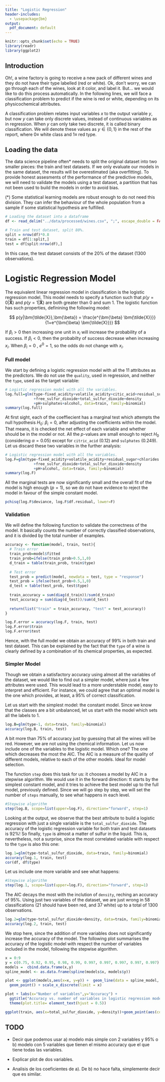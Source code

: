 ```yaml
---
title: "Logistic Regression"
header-includes:
  - \usepackage{bm}
output:
  pdf_document: default
---
```


```r
knitr::opts_chunk$set(echo = TRUE)
library(readr)
library(ggplot2)
```

## Introduction

Oh!, a wine factory is going to receive a new pack of different wines and they do not have their type labelled (red or white). Ok, don't worry, we can go through each of the wines, look at it color, and label it. But... we would like to do this process automatically.  In the following lines, we will face a classification problem to predict if the wine is red or white, depending on its physicochemical attributes. 

A classification problem relates input variables $x$ to the output variable $y$, but now $y$ can take only discrete values, instead of continuous variables as in regression. When $y$ can only take two discrete, it is called binary classification. We will denote these values as $y \in \{0, 1\}$ in the rest of the report, where $0 \equiv$ white class and $1 \equiv$ red type.


## Loading the data

The data science pipeline often* needs to split the original dataset into two smaller pieces: the train and test datasets. If we only evaluate our models in the same dataset, the results will be overestimated (aka overfitting). To provide honest assesments of the performance of the predictive models, we will need to validate the models using a test dataset, a partition that has not been used to build the models in order to avoid bias.

(*) Some statistical learning models are robust enough to do not need this division. They can infer the behaviour of the whole population from a sample if some statistical hypothesis are fulfilled.


```r
# Loading the dataset into a dataframe
df <- read_delim("../data/processed/wines.csv", ";", escape_double = FALSE, trim_ws = TRUE)

# Train and test dataset, split 80%.
split = nrow(df)*0.8
train = df[1:split,]
test = df[split:nrow(df),]
```

In this case, the test dataset consists of the 20% of the dataset (1300 observations). 

# Logistic Regression Model

The equivalent linear regression model in classification is the logistic regression model. This model needs to specify a function such that $p(y=0|\bm{\tilde{X}})$ and $p(y=1|\bm{\tilde{X}})$ are both greater than 0 and sum 1. The logistic function has such properties, definining the following model:

$$ p(y|\bm{\tilde{X}},\bm{\beta}) = \frac{e^{\bm{\beta} \bm{\tilde{X}}}}{1+e^{\bm{\beta} \bm{\tilde{X}}}} $$

If $\beta_i > 0$ then increasing one unit in $x_i$ will increase the probability of a success. If $\beta_i < 0$,
then the probabilty of success decrease when increasing $x_i$. When $\beta_i = 0$ , $e^0 = 1$, so the odds do not change with $x_i$.

### Full model
We start by defining a logistic regression model with all the 11 attributes as the predictors. We do not use the `quality`, used in regression, and neither the `type`, used as the target variable:

```r
# Logistic regression model with all the variables.
log.full=glm(type~fixed_acidity+volatile_acidity+citic_acid+residual_sugar+chlorides
             +free_sulfur_dioxide+total_sulfur_dioxide+density
             +pH+sulphates+alcohol, data=train, family=binomial)
summary(log.full)
```
At first sight, each of the coeffiecient has a marginal test which attempts the null hypothesis $H_0$: $\beta_i = 0$, after adjusting the coefficients within the model. That means, it is checked the net effect of each variable and whether should be in the model or not. All the $p$-values are small enough to reject $H_0$ (considering $\alpha = 0.05$) except for `citric_acid` (0.12) and `sulphates` (0.249). Let us discard these two variables in the further analysis:

```r
# Logistic regression model with all the variables.
log.F=glm(type~fixed_acidity+volatile_acidity+residual_sugar+chlorides
             +free_sulfur_dioxide+total_sulfur_dioxide+density
             +pH+alcohol, data=train, family=binomial)
summary(log.F)
```
All the marginal tests are now significantly small and the overall fit of the model is high enough ($p = 1$), so we do not have evidence to reject the model in favour of the simple constant model.

```r
pchisq(log.F$deviance, log.F$df.residual, lower=F)
```

### Validation

We will define the following function to validate the correctness of the model. It basically counts the number of correctly classified observations, and it is divided by the total number of examples.

```r
accuracy <- function(model, train, test){
  # Train error
  train_prob=model$fitted
  train_prob=ifelse(train_prob>0.5,1,0)
  d_train = table(train_prob, train$type)
  
  # Test error
  test_prob = predict(model, newdata = test, type = "response")
  test_prob = ifelse(test_prob>0.5,1,0)
  d_test = table(test_prob, test$type)
  
  train_accuracy = sum(diag(d_train))/sum(d_train)
  test_accuracy = sum(diag(d_test))/sum(d_test)
  
  return(list("train" = train_accuracy, "test" = test_accuracy))
}
```

```r
log.F.error = accuracy(log.F, train, test)
log.F.error$train
log.F.error$test
```
Hence, with the full model we obtain an accuracy of 99% in both train and test dataset. This can be explained by the fact that the `type` of a wine is clearly defined by a combination of its chemical properties, as expected.

### Simpler Model

Though we obtain a satisfactory accuracy using almost all the variables of the dataset, we would like to find out a simpler model, where just a few attributes were used. This would lead to a more understable model, easy to interpret and efficient. For instance, we could agree that an optimal model is the one which provides, at least, a 95% of correct classification.

Let us start with the simplest model: the constant model. Since we know that the classes are a bit unbalanced, let us start with the model which sets all the labels to 1.

```r
log.B=glm(type~1, data=train, family=binomial)
accuracy(log.B, train, test)
```

A bit more than 75% of accuracy just by guessing that all the wines will be red. However, we are not using the chemical information. Let us now include one of the variables to the logistic model. Which one? The one which decreases the most the AIC. The AIC is a measure of the quality of different models, relative to each of the other models. Ideal for model selection.

The function `step` does this task for us: it chooses a model by AIC in a stepwise algorithm. We would use it in the forward direction: tt starts by the simplest constant model, and it tries to achieve the best model up to the full model, previously defined. Since we will go step by step, we will set the number of `steps` manually, to see what happens in each level.

```r
#Stepwise algorithm
step(log.B, scope=list(upper=log.F), direction="forward", step=1)
```

Looking at the output, we observe that the best attribute to build a logistic regression with just a single variable is the `total_sulfur_dioxide`. The accuracy of the logistic regression variable for both train and test datasets is 92%! So finally, `type` is almost a matter of sulfur in the liquid. This is, nevertheless, not a surprise, since the most correlated variable with respect to the `type` is also this one:


```r
log.1=glm(type~total_sulfur_dioxide, data=train, family=binomial)
accuracy(log.1, train, test)
cor(df, df$type)
```

Let us include one more variable and see what happens:
```r
#Stepwise algorithm
step(log.1, scope=list(upper=log.F), direction="forward", step=1)
```


The AIC decays the most with the inclution of `density`, reching an accuracy of 95%. Using just two variables of the dataset, we are just wrong in 58 classifications (21 should have been red, and 37 white) up to a total of 1300 observations.


```r
log.2=glm(type~total_sulfur_dioxide+density, data=train, family=binomial)
accuracy(log.2, train, test)
```

We stop here, since the addition of more variables does not significantly increase the accuracy of the model. The following plot summarises the accuracy of the logistic model with respect the number of variables included in the model, following the stepwise algorithm.

```r

x = 0:9
y = c(0.75, 0.92, 0.95, 0.98, 0.99, 0.997, 0.997, 0.997, 0.997, 0.997)
models =  cbind.data.frame(x,y)
spline_model <- as.data.frame(spline(models$x, models$y))

plot <- ggplot(models,aes(x=x, y=y)) +  geom_line(data = spline_model, aes(x = x, y = y)) +
  geom_point() + scale_x_discrete(limit = x)

plot + labs(x="Number of variables",y="Accuracy") + 
  ggtitle("Accuracy vs. number of variables in logistic regression model") +
  theme(plot.title= element_text(hjust = 0.5))
```

```r
ggplot(train, aes(x=total_sulfur_dioxide, y=density))+geom_point(aes(colour=factor(type))) + scale_color_manual(values=c("red","blue"))
```

## TODO

- Decir que podemos usar a) modelo más simple con 2 variables y 95% o b) modelo con 5 variables que tienen el mismo accuracy que el que tiene todas las variables.

- Explicar plot de dos variables.

- Analisis de los coeficientes de a). De b) no hace falta, simplemente decir que es similar.

